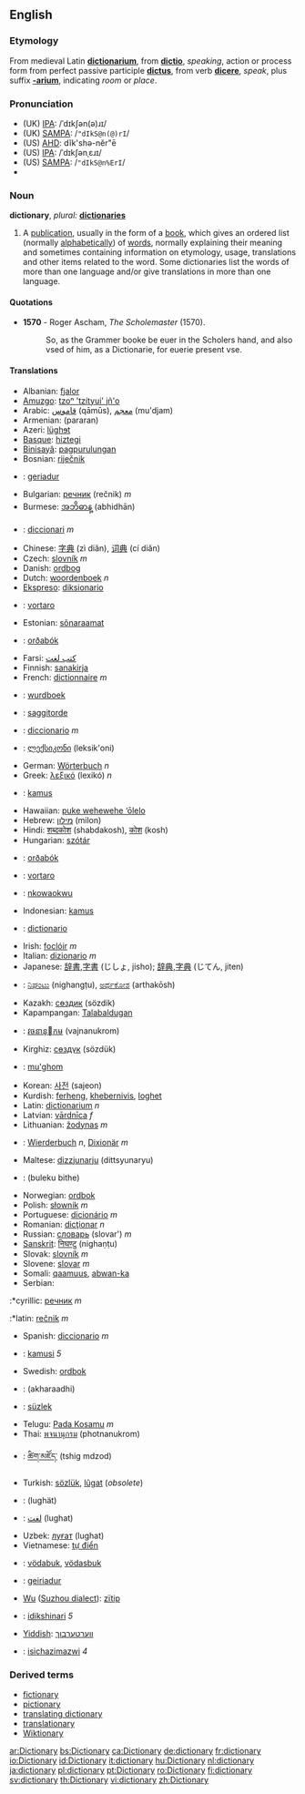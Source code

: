==English==

===Etymology===
From medieval Latin '''[[dictionarium]]''', from '''[[dictio]]''', ''speaking'', action or process form from perfect passive participle '''[[dictus]]''', from verb '''[[dicere]]''', ''speak'', plus suffix '''[[-arium]]''', indicating ''room'' or ''place''.

===Pronunciation===
*(UK) [[w:IPA|IPA]]: /ˈdɪkʃən(ə)ɹɪ/
*(UK) [[w:SAMPA|SAMPA]]: /<tt>"dIkS@n(@)rI</tt>/
*(US) [[w:AHD|AHD]]: dĭk'shə-nĕr"ē
*(US) [[w:IPA|IPA]]: /ˈdɪkʃənˌɛɹɪ/
*(US) [[w:SAMPA|SAMPA]]: /<tt>"dIkS@n%ErI</tt>/
*{{audio|en-us-dictionary.ogg|Audio (US)}}

===Noun===
'''dictionary''', ''plural:'' '''[[dictionaries]]'''
# A [[publication]], usually in the form of a [[book]], which gives an ordered list (normally [[alphabetical]]ly) of [[word]]s, normally explaining their meaning and sometimes containing information on etymology, usage, translations and other items related to the word.  Some dictionaries list the words of more than one language and/or give translations in more than one language.

====Quotations====
*'''1570''' - Roger Ascham, ''The Scholemaster'' (1570).
*:So, as the Grammer booke be euer in the Scholers hand, and also vsed of him, as a Dictionarie, for euerie present vse.

==== Translations ====
{{top}}
*Albanian: [[fjalor]]
*[[Amuzgo]]: [[tzoⁿ 'tzítyui' jñ'o]]
*Arabic: [[قاموس]] (qāmūs), [[معجم]] (mu'djam)
*Armenian: (pararan)
*Azeri: [[lüghɘt]]
*[[Basque]]: [[hiztegi]]
*[[Binisayâ]]: [[pagpurulungan]]
*Bosnian: [[riječnik]]
*{{br}}: [[geriadur]]
*Bulgarian: [[речник]] (rečnik) ''m''
*Burmese: [[အဘိဓာန္]] (abhidhān)
*{{ca}}: [[diccionari]] ''m''
*Chinese: [[字典]] (zì diǎn), [[词典]] (cí diǎn)
*Czech: [[slovník]] ''m''
*Danish: [[ordbog]]
*Dutch: [[woordenboek]] ''n''
*[[Ekspreso]]: [[diksionario]]
*{{eo}}: [[vortaro]]
*Estonian: [[sõnaraamat]]
*{{fo}}: [[orðabók]]
*Farsi: [[کتب لغت]]
*Finnish: [[sanakirja]]
*French: [[dictionnaire]] ''m''
*{{fy}}: [[wurdboek]]
*{{ff}}: [[saggitorde]]
*{{gl}}: [[diccionario]] ''m''
*{{ka}}: [[ლექსიკონი]] (leksik'oni)
*German: [[Wörterbuch]] ''n''
*Greek: [[λεξικό]] (lexikó) ''n''
*{{ha}}: [[kamus]]
*Hawaiian: [[puke wehewehe ‘ōlelo]]
*Hebrew: [[מילון]] (milon)
*Hindi: [[शब्दकोश]] (shabdakosh), [[कोश]] (kosh)
*Hungarian: [[szótár]]
*{{is}}: [[orðabók]]
*{{io}}: [[vortaro]]
*{{ig}}: [[nkowaokwu]]
*Indonesian: [[kamus]]
*{{ia}}: [[dictionario]]
*Irish: [[foclóir]] ''m''
*Italian: [[dizionario]] ''m''
*Japanese: [[辞書]],[[字書]] (じしょ, jisho); [[辞典]],[[字典]] (じてん, jiten)
*{{kn}}: [[ನಿಘಂಟು]] (nighangṭu), [[ಅರ್ಥಕೋಶ]] (arthakōsh)
*Kazakh: [[сөздик]] (sözdik)
*Kapampangan: [[Talabaldugan]]
{{mid}}
*{{km}}: [[វចនានុកម]] (vajnanukrom)
*Kirghiz: [[сөздүк]] (sözdük)
*{{tlh}}: [[mu'ghom]]
*Korean: [[사전]] (sajeon)
*Kurdish: [[ferheng]], [[khebernivis]], [[loghet]]
*Latin: [[dictionarium]] ''n''
*Latvian: [[vārdnīca]] ''f''
*Lithuanian: [[žodynas]] ''m''
*{{lb}}: [[Wierderbuch]] ''n'', [[Dixionär]] ''m''
*Maltese: [[dizzjunarju]] (dittsyunaryu)
*{{mnc}}: (buleku bithe)
*Norwegian: [[ordbok]]
*Polish: [[słownik]] ''m''
*Portuguese: [[dicionário]] ''m''
*Romanian: [[dicţionar]] ''n''
*Russian: [[словарь]] (slovar') ''m''
*[[Sanskrit]]: [[निघण्टु]] (nighaṇṭu)
*Slovak: [[slovník]] ''m''
*Slovene: [[slovar]] ''m''
*Somali: [[qaamuus]], [[abwan-ka]]
*Serbian:
:*cyrillic: [[речник]] ''m''
:*latin: [[rečnik]] ''m''
*Spanish: [[diccionario]] ''m''
*{{sw}}: [[kamusi]] ''5''
*Swedish: [[ordbok]]
*{{ta}}: (akharaadhi)
*{{tt}}: [[süzlek]]
*Telugu: [[Pada Kosamu]] ''m''
*Thai: [[พจนานุกรม]] (photnanukrom)
*{{bo}}: [[ཚིག་མཛོད་]] (tshig mdzod)
*Turkish: [[sözlük]], [[lugat|lûgat]] (''obsolete'')
*{{ug}}: (lughät)
*{{ur}}: [[لغت]] (lughat)
*Uzbek: [[луғат]]  (lughat)
*Vietnamese: [[tự điển]]
*{{vo}}: [[vödabuk]],  [[vödasbuk]]
*{{cy}}: [[geiriadur]]
*[[w:Wu (linguistics)|Wu]] ([[w:Suzhou dialect|Suzhou dialect]]): [[zïtip]]
*{{xh}}: [[idikshinari]] ''5''
*[[Yiddish]]: [[ווערטערבוך]]
*{{zu}}: [[isichazimazwi]] ''4''
{{bottom}}

===Derived terms===
*[[fictionary]]
*[[pictionary]]
*[[translating dictionary]]
*[[translationary]]
*[[Wiktionary]]

[[ar:Dictionary]]
[[bs:Dictionary]]
[[ca:Dictionary]]
[[de:dictionary]]
[[fr:dictionary]]
[[io:Dictionary]]
[[id:Dictionary]]
[[it:dictionary]]
[[hu:Dictionary]]
[[nl:dictionary]]
[[ja:dictionary]]
[[pl:dictionary]]
[[pt:Dictionary]]
[[ro:Dictionary]]
[[fi:dictionary]]
[[sv:dictionary]]
[[th:Dictionary]]
[[vi:dictionary]]
[[zh:Dictionary]]